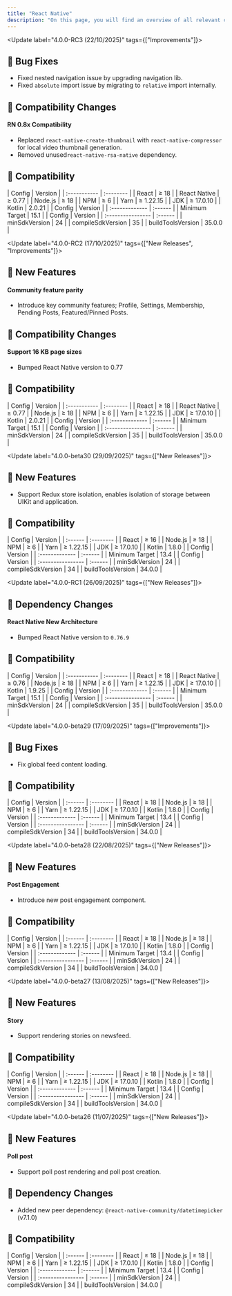 ```yaml
---
title: "React Native"
description: "On this page, you will find an overview of all relevant changes to the Social Plus UIKit"
---
```


<Update label="4.0.0-RC3  (22/10/2025)" tags={["Improvements"]}>

  ## 🐞 Bug Fixes

  - Fixed nested navigation issue by upgrading navigation lib.
  - Fixed `absolute` import issue by migrating to `relative` import internally. 

  ## 🚨 Compatibility Changes

  #### RN 0.8x Compatibility

  - Replaced `react-native-create-thumbnail` with `react-native-compressor` for local video thumbnail generation.
  - Removed unused`react-native-rsa-native` dependency.
    

  ## 🧩 Compatibility

  <AccordionGroup>
    <Accordion title="Environment" icon="gear">
      | Config       | Version   |
      | :----------- | :-------- |
      | React        | ≥ 18      |
      | React Native | ≥ 0.77    |
      | Node.js      | ≥ 18      |
      | NPM          | ≥ 6       |
      | Yarn         | ≥ 1.22.15 |
      | JDK          | ≥ 17.0.10 |
      | Kotlin       | 2.0.21    |
    </Accordion>
    <Accordion title="iOS SDK" icon="gear">
      | Config         | Version |
      | :------------- | :------ |
      | Minimum Target | 15.1    |
    </Accordion>
    <Accordion title="Android SDK" icon="gear">
      | Config            | Version |
      | :---------------- | :------ |
      | minSdkVersion     | 24      |
      | compileSdkVersion | 35      |
      | buildToolsVersion | 35.0.0  |
    </Accordion>
  </AccordionGroup>
</Update>

<Update label="4.0.0-RC2  (17/10/2025)" tags={["New Releases", "Improvements"]}>

  ## 🚀 New Features

  #### Community feature parity

  - Introduce key community features; Profile, Settings, Membership, Pending Posts, Featured/Pinned Posts.

  ## 🚨 Compatibility Changes

  #### Support 16 KB page sizes

  - Bumped React Native version to 0.77
    

  ## 🧩 Compatibility

  <AccordionGroup>
    <Accordion title="Environment" icon="gear">
      | Config       | Version   |
      | :----------- | :-------- |
      | React        | ≥ 18      |
      | React Native | ≥ 0.77    |
      | Node.js      | ≥ 18      |
      | NPM          | ≥ 6       |
      | Yarn         | ≥ 1.22.15 |
      | JDK          | ≥ 17.0.10 |
      | Kotlin       | 2.0.21    |
    </Accordion>
    <Accordion title="iOS SDK" icon="gear">
      | Config         | Version |
      | :------------- | :------ |
      | Minimum Target | 15.1    |
    </Accordion>
    <Accordion title="Android SDK" icon="gear">
      | Config            | Version |
      | :---------------- | :------ |
      | minSdkVersion     | 24      |
      | compileSdkVersion | 35      |
      | buildToolsVersion | 35.0.0  |
    </Accordion>
  </AccordionGroup>
</Update>

<Update label="4.0.0-beta30  (29/09/2025)" tags={["New Releases"]}>
  ## 🚀 New Features

  - Support Redux store isolation, enables isolation of storage between UIKit and application.

  ## 🧩 Compatibility

  <AccordionGroup>
    <Accordion title="Environment" icon="gear">
      | Config  | Version   |
      | :------ | :-------- |
      | React   | ≥ 16      |
      | Node.js | ≥ 18      |
      | NPM     | ≥ 6       |
      | Yarn    | ≥ 1.22.15 |
      | JDK     | ≥ 17.0.10 |
      | Kotlin  | 1.8.0     |
    </Accordion>
    <Accordion title="iOS SDK" icon="gear">
      | Config         | Version |
      | :------------- | :------ |
      | Minimum Target | 13.4    |
    </Accordion>
    <Accordion title="Android SDK" icon="gear">
      | Config            | Version |
      | :---------------- | :------ |
      | minSdkVersion     | 24      |
      | compileSdkVersion | 34      |
      | buildToolsVersion | 34.0.0  |
    </Accordion>
  </AccordionGroup>
</Update>

<Update label="4.0.0-RC1  (26/09/2025)" tags={["New Releases"]}>
  ## 🚨  Dependency Changes

  #### React Native New Architecture

  - Bumped React Native version to `0.76.9`

  ## 🧩 Compatibility

  <AccordionGroup>
    <Accordion title="Environment" icon="gear">
      | Config       | Version   |
      | :----------- | :-------- |
      | React        | ≥ 18      |
      | React Native | ≥ 0.76    |
      | Node.js      | ≥ 18      |
      | NPM          | ≥ 6       |
      | Yarn         | ≥ 1.22.15 |
      | JDK          | ≥ 17.0.10 |
      | Kotlin       | 1.9.25    |
    </Accordion>
    <Accordion title="iOS SDK" icon="gear">
      | Config         | Version |
      | :------------- | :------ |
      | Minimum Target | 15.1    |
    </Accordion>
    <Accordion title="Android SDK" icon="gear">
      | Config            | Version |
      | :---------------- | :------ |
      | minSdkVersion     | 24      |
      | compileSdkVersion | 35      |
      | buildToolsVersion | 35.0.0  |
    </Accordion>
  </AccordionGroup>
</Update>

<Update label="4.0.0-beta29  (17/09/2025)" tags={["Improvements"]}>
  
  ## 🐞 Bug Fixes 
  - Fix global feed content loading.


  ## 🧩 Compatibility

  <AccordionGroup>
    <Accordion title="Environment" icon="gear">
      | Config  | Version   |
      | :------ | :-------- |
      | React   | ≥ 18      |
      | Node.js | ≥ 18      |
      | NPM     | ≥ 6       |
      | Yarn    | ≥ 1.22.15 |
      | JDK     | ≥ 17.0.10 |
      | Kotlin  | 1.8.0     |
    </Accordion>
    <Accordion title="iOS SDK" icon="gear">
      | Config         | Version |
      | :------------- | :------ |
      | Minimum Target | 13.4    |
    </Accordion>
    <Accordion title="Android SDK" icon="gear">
      | Config            | Version |
      | :---------------- | :------ |
      | minSdkVersion     | 24      |
      | compileSdkVersion | 34      |
      | buildToolsVersion | 34.0.0  |
    </Accordion>
  </AccordionGroup>
</Update>

<Update label="4.0.0-beta28  (22/08/2025)" tags={["New Releases"]}>
  ## 🚀 New Features

  #### Post Engagement
  - Introduce new post engagement component.


  ## 🧩 Compatibility

  <AccordionGroup>
    <Accordion title="Environment" icon="gear">
      | Config  | Version   |
      | :------ | :-------- |
      | React   | ≥ 18      |
      | Node.js | ≥ 18      |
      | NPM     | ≥ 6       |
      | Yarn    | ≥ 1.22.15 |
      | JDK     | ≥ 17.0.10 |
      | Kotlin  | 1.8.0     |
    </Accordion>
    <Accordion title="iOS SDK" icon="gear">
      | Config         | Version |
      | :------------- | :------ |
      | Minimum Target | 13.4    |
    </Accordion>
    <Accordion title="Android SDK" icon="gear">
      | Config            | Version |
      | :---------------- | :------ |
      | minSdkVersion     | 24      |
      | compileSdkVersion | 34      |
      | buildToolsVersion | 34.0.0  |
    </Accordion>
  </AccordionGroup>
</Update>

<Update label="4.0.0-beta27  (13/08/2025)" tags={["New Releases"]}>
  ## 🚀 New Features

  #### Story
  - Support rendering stories on newsfeed.


  ## 🧩 Compatibility

  <AccordionGroup>
    <Accordion title="Environment" icon="gear">
      | Config  | Version   |
      | :------ | :-------- |
      | React   | ≥ 18      |
      | Node.js | ≥ 18      |
      | NPM     | ≥ 6       |
      | Yarn    | ≥ 1.22.15 |
      | JDK     | ≥ 17.0.10 |
      | Kotlin  | 1.8.0     |
    </Accordion>
    <Accordion title="iOS SDK" icon="gear">
      | Config         | Version |
      | :------------- | :------ |
      | Minimum Target | 13.4    |
    </Accordion>
    <Accordion title="Android SDK" icon="gear">
      | Config            | Version |
      | :---------------- | :------ |
      | minSdkVersion     | 24      |
      | compileSdkVersion | 34      |
      | buildToolsVersion | 34.0.0  |
    </Accordion>
  </AccordionGroup>
</Update>

<Update label="4.0.0-beta26  (11/07/2025)" tags={["New Releases"]}>
  ## 🚀 New Features

  #### Poll post
  - Support poll post rendering and poll post creation.

  ## 🚨  Dependency Changes

  - Added new peer dependency: `@react-native-community/datetimepicker` (v7.1.0)

  ## 🧩 Compatibility

  <AccordionGroup>
    <Accordion title="Environment" icon="gear">
      | Config  | Version   |
      | :------ | :-------- |
      | React   | ≥ 18      |
      | Node.js | ≥ 18      |
      | NPM     | ≥ 6       |
      | Yarn    | ≥ 1.22.15 |
      | JDK     | ≥ 17.0.10 |
      | Kotlin  | 1.8.0     |
    </Accordion>
    <Accordion title="iOS SDK" icon="gear">
      | Config         | Version |
      | :------------- | :------ |
      | Minimum Target | 13.4    |
    </Accordion>
    <Accordion title="Android SDK" icon="gear">
      | Config            | Version |
      | :---------------- | :------ |
      | minSdkVersion     | 24      |
      | compileSdkVersion | 34      |
      | buildToolsVersion | 34.0.0  |
    </Accordion>
  </AccordionGroup>
</Update>
